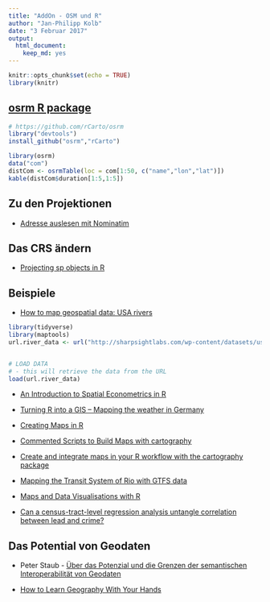 ```yaml
---
title: "AddOn - OSM und R"
author: "Jan-Philipp Kolb"
date: "3 Februar 2017"
output: 
  html_document: 
    keep_md: yes
---
```


```r
knitr::opts_chunk$set(echo = TRUE)
library(knitr)
```

## [osrm R package](https://github.com/rCarto/osrm)

```r
# https://github.com/rCarto/osrm
library("devtools")
install_github("osrm","rCarto")
```


```r
library(osrm)
data("com")
distCom <- osrmTable(loc = com[1:50, c("name","lon","lat")])
kable(distCom$duration[1:5,1:5])
```

## Zu den Projektionen

- [Adresse auslesen mit Nominatim](https://forum.openstreetmap.org/viewtopic.php?id=15811)

## Das CRS ändern

- [Projecting sp objects in R](http://gis.stackexchange.com/questions/31743/projecting-sp-objects-in-r)


## Beispiele

- [How to map geospatial data: USA rivers](https://www.r-bloggers.com/how-to-map-geospatial-data-usa-rivers/)

```r
library(tidyverse)
library(maptools)
url.river_data <- url("http://sharpsightlabs.com/wp-content/datasets/usa_rivers.RData")


# LOAD DATA
# - this will retrieve the data from the URL
load(url.river_data)
```

- [An Introduction to Spatial Econometrics in R](https://www.r-bloggers.com/an-introduction-to-spatial-econometrics-in-r/)

- [Turning R into a GIS – Mapping the weather in Germany](https://www.r-bloggers.com/turning-r-into-a-gis-mapping-the-weather-in-germany/)


- [Creating Maps in R](https://github.com/Robinlovelace/Creating-maps-in-R)

- [Commented Scripts to Build Maps with cartography](https://cran.r-project.org/web/packages/cartography/vignettes/cartography.html)

- [Create and integrate maps in your R workflow with the cartography package](https://rgeomatic.hypotheses.org/842)

- [Mapping the Transit System of Rio with GTFS data ](http://urbandemographics.blogspot.de/2015/03/mapping-transit-system-of-rio-with-gtfs.html)

- [Maps and Data Visualisations with R](http://spatial.ly/r/)

- [Can a census-tract-level regression analysis untangle correlation between lead and crime?](http://andrewgelman.com/2016/11/11/29443/)

## Das Potential von Geodaten

- Peter Staub - [Über das Potenzial und die Grenzen der semantischen Interoperabilität von Geodaten ](http://www.igp-data.ethz.ch/berichte/Blaue_Berichte_PDF/102.pdf)

- [How to Learn Geography With Your Hands](http://www.atlasobscura.com/articles/tactile-maps-blind-geography)